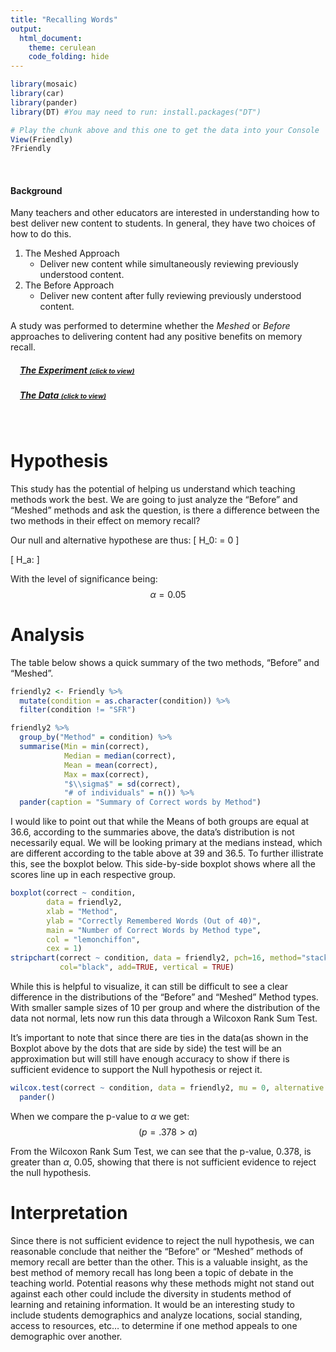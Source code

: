 ```yaml
---
title: "Recalling Words"
output: 
  html_document:
    theme: cerulean
    code_folding: hide
---
```


<script type="text/javascript">
 function showhide(id) {
    var e = document.getElementById(id);
    e.style.display = (e.style.display == 'block') ? 'none' : 'block';
 }
</script>

```r
library(mosaic)
library(car)
library(pander)
library(DT) #You may need to run: install.packages("DT") 
```

```r
# Play the chunk above and this one to get the data into your Console
View(Friendly)
?Friendly
```


<br />

#### Background

Many teachers and other educators are interested in understanding how to best deliver new content to students. In general, they have two choices of how to do this.

1. The Meshed Approach
    * Deliver new content while simultaneously reviewing previously understood content.

2. The Before Approach
    * Deliver new content after fully reviewing previously understood content.

A study was performed to determine whether the *Meshed* or *Before* approaches to delivering content had any positive benefits on memory recall. 

<div style="padding-left:15px;">

##### <a href="javascript:showhide('uniquename')">The Experiment <span style="font-size:8pt;">(click to view)</span></a>


<div id="uniquename" style="display:none;">

Individuals were seated at a computer and shown a list of words. Words appeared on the screen one at a time, for two seconds each, until all words had been shown (40 total). After all words were shown, they were required to perform a few two-digit mathematical additions (like 15 + 25) for 15 seconds to avoid immediate memory recall of the words. They were then asked to write down as many of the 40 words as they could remember. They were given a maximum of 5.3 minutes to recall words.

The process of showing words and recalling words was repeated four times with the same list of words each time (four chances to get it right). The presentation of the first trial was the same for all treatment conditions. However, trials 2, 3, and 4 were slightly different for each treatment condition.

<div style="padding-left:15px;">

The `SFR` group (the control group) stands for Standard Free Recall. In all four trials the same list of 40 words was presented, in a random order each time.

The `Before` group also used the same 40 words during each trial. However, any words that were correctly recalled in a previous trial were presented first, or *before* the words that were not recalled in the last trial. After all the correct words were presented in random order, the non-recalled words were presented in a random order.

The `Meshed` group also used the same 40 words during each trial. However, words that were correctly recalled in a previous trial were alternated with a missed word during the next presentation order. 

</div>

The data records the number of correctly recalled words (out of the 40 possible) from the fourth trial. Results were obtained for 30 students, 10 in each of the three treatment groups: `SFR`, `Before`, and `Meshed`. 

</div>

##### <a href="javascript:showhide('uniquename2')">The Data <span style="font-size:8pt;">(click to view)</span></a>

<div id="uniquename2" style="display:none;">

The results from the study can be found in the `Friendly` data set in R after loading `library(car)`. 

Click the "Code" button to see the data.


```r
datatable(Friendly, options=list(lengthMenu = c(3,10,30)))
```


</div>
</div>

<br />

<h1>Hypothesis</h1>

This study has the potential of helping us understand which teaching methods work the best. We are going to just analyze the "Before" and "Meshed" methods and ask the question, is there a difference between the two methods in their effect on memory recall? 

Our null and alternative hypothese are thus:
\[
  H_0: \text{ Difference in Medians}= 0
\]

\[
  H_a: \text{ Difference in Medians} \ne 0
\]

With the level of significance being:
$$
\alpha = 0.05
$$
<h1>Analysis</h1>

The table below shows a quick summary of the two methods, "Before" and "Meshed". 
```r
friendly2 <- Friendly %>% 
  mutate(condition = as.character(condition)) %>% 
  filter(condition != "SFR")

friendly2 %>% 
  group_by("Method" = condition) %>% 
  summarise(Min = min(correct),
            Median = median(correct),
            Mean = mean(correct),
            Max = max(correct),
            "$\\sigma$" = sd(correct),
            "# of individuals" = n()) %>% 
  pander(caption = "Summary of Correct words by Method")
```

I would like to point out that while the Means of both groups are equal at 36.6, according to the summaries above, the data's distribution is not necessarily equal. We will be looking primary at the medians instead, which are different according to the table above at 39 and 36.5. To further illistrate this, see the boxplot below. This side-by-side boxplot shows where all the scores line up in each respective group. 

```r
boxplot(correct ~ condition, 
        data = friendly2,
        xlab = "Method",
        ylab = "Correctly Remembered Words (Out of 40)",
        main = "Number of Correct Words by Method type",
        col = "lemonchiffon",
        cex = 1)
stripchart(correct ~ condition, data = friendly2, pch=16, method="stack", 
           col="black", add=TRUE, vertical = TRUE)
```

While this is helpful to visualize, it can still be difficult to see a clear difference in the distributions of the "Before" and "Meshed" Method types. With smaller sample sizes of 10 per group and where the distribution of the data not normal, lets now run this data through a Wilcoxon Rank Sum Test. 

It's important to note that since there are ties in the data(as shown in the Boxplot above by the dots that are side by side) the test will be an approximation but will still have enough accuracy to show if there is sufficient evidence to support the Null hypothesis or reject it. 

```r
wilcox.test(correct ~ condition, data = friendly2, mu = 0, alternative = "two.sided", conf.level = 0.95) %>%
  pander()
```

</center>
When we compare the p-value to $\alpha$ we get:
<center>
$$(p = .378 > \alpha) $$
</center>

From the Wilcoxon Rank Sum Test, we can see that the p-value, 0.378, is greater than $\alpha$, 0.05, showing that there is not sufficient evidence to reject the null hypothesis. 

<h1>Interpretation</h1>

Since there is not sufficient evidence to reject the null hypothesis, we can reasonable conclude that neither the "Before" or "Meshed" methods of memory recall are better than the other. This is a valuable insight, as the best method of memory recall has long been a topic of debate in the teaching world. Potential reasons why these methods might not stand out against each other could include the diversity in students method of learning and retaining information. It would be an interesting study to include students demographics and analyze locations, social standing, access to resources, etc... to determine if one method appeals to one demographic over another. 


<!-- Begin writing your analysis below here. -->

<!-- Note that your goal is to use the Friendly data to show whether or not the Meshed or Before methods have any positive benefit on memory recall. -->






